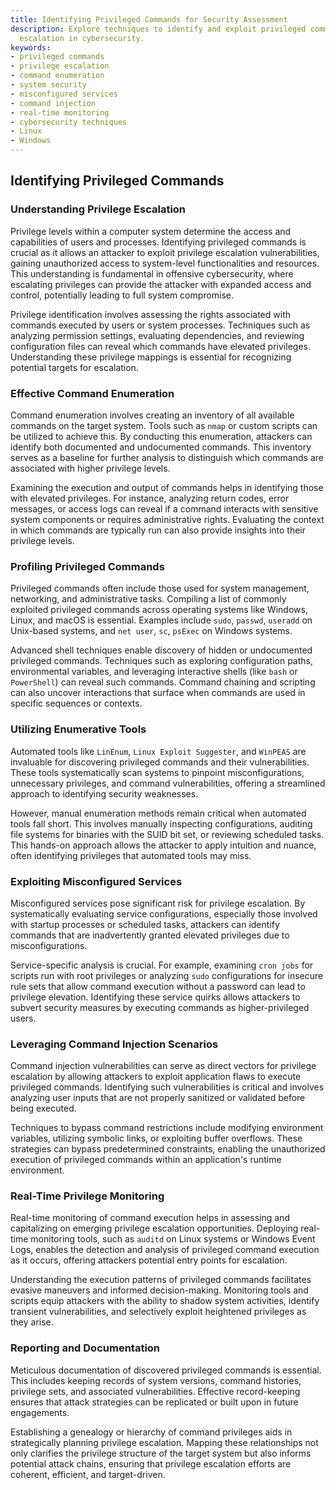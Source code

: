 ```yaml
---
title: Identifying Privileged Commands for Security Assessment
description: Explore techniques to identify and exploit privileged commands for privilege
  escalation in cybersecurity.
keywords:
- privileged commands
- privilege escalation
- command enumeration
- system security
- misconfigured services
- command injection
- real-time monitoring
- cybersecurity techniques
- Linux
- Windows
---
```


## Identifying Privileged Commands

### Understanding Privilege Escalation

Privilege levels within a computer system determine the access and capabilities of users and processes. Identifying privileged commands is crucial as it allows an attacker to exploit privilege escalation vulnerabilities, gaining unauthorized access to system-level functionalities and resources. This understanding is fundamental in offensive cybersecurity, where escalating privileges can provide the attacker with expanded access and control, potentially leading to full system compromise.

Privilege identification involves assessing the rights associated with commands executed by users or system processes. Techniques such as analyzing permission settings, evaluating dependencies, and reviewing configuration files can reveal which commands have elevated privileges. Understanding these privilege mappings is essential for recognizing potential targets for escalation.

### Effective Command Enumeration

Command enumeration involves creating an inventory of all available commands on the target system. Tools such as `nmap` or custom scripts can be utilized to achieve this. By conducting this enumeration, attackers can identify both documented and undocumented commands. This inventory serves as a baseline for further analysis to distinguish which commands are associated with higher privilege levels.

Examining the execution and output of commands helps in identifying those with elevated privileges. For instance, analyzing return codes, error messages, or access logs can reveal if a command interacts with sensitive system components or requires administrative rights. Evaluating the context in which commands are typically run can also provide insights into their privilege levels.

### Profiling Privileged Commands

Privileged commands often include those used for system management, networking, and administrative tasks. Compiling a list of commonly exploited privileged commands across operating systems like Windows, Linux, and macOS is essential. Examples include `sudo`, `passwd`, `useradd` on Unix-based systems, and `net user`, `sc`, `psExec` on Windows systems.

Advanced shell techniques enable discovery of hidden or undocumented privileged commands. Techniques such as exploring configuration paths, environmental variables, and leveraging interactive shells (like `bash` or `PowerShell`) can reveal such commands. Command chaining and scripting can also uncover interactions that surface when commands are used in specific sequences or contexts.

### Utilizing Enumerative Tools

Automated tools like `LinEnum`, `Linux Exploit Suggester`, and `WinPEAS` are invaluable for discovering privileged commands and their vulnerabilities. These tools systematically scan systems to pinpoint misconfigurations, unnecessary privileges, and command vulnerabilities, offering a streamlined approach to identifying security weaknesses.

However, manual enumeration methods remain critical when automated tools fall short. This involves manually inspecting configurations, auditing file systems for binaries with the SUID bit set, or reviewing scheduled tasks. This hands-on approach allows the attacker to apply intuition and nuance, often identifying privileges that automated tools may miss.

### Exploiting Misconfigured Services

Misconfigured services pose significant risk for privilege escalation. By systematically evaluating service configurations, especially those involved with startup processes or scheduled tasks, attackers can identify commands that are inadvertently granted elevated privileges due to misconfigurations.

Service-specific analysis is crucial. For example, examining `cron jobs` for scripts run with root privileges or analyzing `sudo` configurations for insecure rule sets that allow command execution without a password can lead to privilege elevation. Identifying these service quirks allows attackers to subvert security measures by executing commands as higher-privileged users.

### Leveraging Command Injection Scenarios

Command injection vulnerabilities can serve as direct vectors for privilege escalation by allowing attackers to exploit application flaws to execute privileged commands. Identifying such vulnerabilities is critical and involves analyzing user inputs that are not properly sanitized or validated before being executed.

Techniques to bypass command restrictions include modifying environment variables, utilizing symbolic links, or exploiting buffer overflows. These strategies can bypass predetermined constraints, enabling the unauthorized execution of privileged commands within an application's runtime environment.

### Real-Time Privilege Monitoring

Real-time monitoring of command execution helps in assessing and capitalizing on emerging privilege escalation opportunities. Deploying real-time monitoring tools, such as `auditd` on Linux systems or Windows Event Logs, enables the detection and analysis of privileged command execution as it occurs, offering attackers potential entry points for escalation.

Understanding the execution patterns of privileged commands facilitates evasive maneuvers and informed decision-making. Monitoring tools and scripts equip attackers with the ability to shadow system activities, identify transient vulnerabilities, and selectively exploit heightened privileges as they arise.

### Reporting and Documentation

Meticulous documentation of discovered privileged commands is essential. This includes keeping records of system versions, command histories, privilege sets, and associated vulnerabilities. Effective record-keeping ensures that attack strategies can be replicated or built upon in future engagements.

Establishing a genealogy or hierarchy of command privileges aids in strategically planning privilege escalation. Mapping these relationships not only clarifies the privilege structure of the target system but also informs potential attack chains, ensuring that privilege escalation efforts are coherent, efficient, and target-driven.